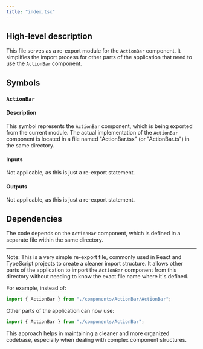 ```yaml
---
title: "index.tsx"
---
```


## High-level description
This file serves as a re-export module for the `ActionBar` component. It simplifies the import process for other parts of the application that need to use the `ActionBar` component.

## Symbols

### `ActionBar`
#### Description
This symbol represents the `ActionBar` component, which is being exported from the current module. The actual implementation of the `ActionBar` component is located in a file named "ActionBar.tsx" (or "ActionBar.ts") in the same directory.

#### Inputs
Not applicable, as this is just a re-export statement.

#### Outputs
Not applicable, as this is just a re-export statement.

## Dependencies
The code depends on the `ActionBar` component, which is defined in a separate file within the same directory.

---

Note: This is a very simple re-export file, commonly used in React and TypeScript projects to create a cleaner import structure. It allows other parts of the application to import the `ActionBar` component from this directory without needing to know the exact file name where it's defined.

For example, instead of:
```typescript
import { ActionBar } from "./components/ActionBar/ActionBar";
```

Other parts of the application can now use:
```typescript
import { ActionBar } from "./components/ActionBar";
```

This approach helps in maintaining a cleaner and more organized codebase, especially when dealing with complex component structures.